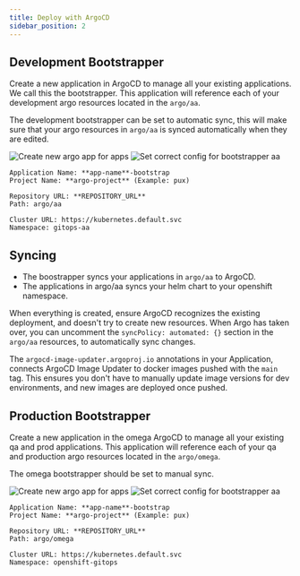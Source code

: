 ```yaml
---
title: Deploy with ArgoCD
sidebar_position: 2
---
```


## Development Bootstrapper

Create a new application in ArgoCD to manage all your existing applications. We call this the bootstrapper. This application will reference each of your development argo resources located in the `argo/aa`.

The development bootstrapper can be set to automatic sync, this will make sure that your argo resources in `argo/aa` is synced automatically when they are edited.

![Create new argo app for apps](/img/4-argo-bootstrapper-auto.png)
![Set correct config for bootstrapper aa ](/img/4-argo-aa-config.png)

```
Application Name: **app-name**-bootstrap
Project Name: **argo-project** (Example: pux)

Repository URL: **REPOSITORY_URL**
Path: argo/aa

Cluster URL: https://kubernetes.default.svc
Namespace: gitops-aa
```

## Syncing

- The boostrapper syncs your applications in `argo/aa` to ArgoCD.
- The applications in argo/aa syncs your helm chart to your openshift namespace.

When everything is created, ensure ArgoCD recognizes the existing deployment, and doesn't try to create new resources. When Argo has taken over, you can uncomment the `syncPolicy: automated: {}` section in the `argo/aa` resources, to automatically sync changes.

The `argocd-image-updater.argoproj.io` annotations in your Application, connects ArgoCD Image Updater to docker images pushed with the `main` tag. This ensures you don't have to manually update image versions for dev environments, and new images are deployed once pushed.

## Production Bootstrapper

Create a new application in the omega ArgoCD to manage all your existing qa and prod applications. This application will reference each of your qa and production argo resources located in the `argo/omega`.

The omega bootstrapper should be set to manual sync.

![Create new argo app for apps](/img/4-argo-bootstrapper-manual.png)
![Set correct config for bootstrapper aa ](/img/4-argo-omega-config.png)

```
Application Name: **app-name**-bootstrap
Project Name: **argo-project** (Example: pux)

Repository URL: **REPOSITORY_URL**
Path: argo/omega

Cluster URL: https://kubernetes.default.svc
Namespace: openshift-gitops
```
